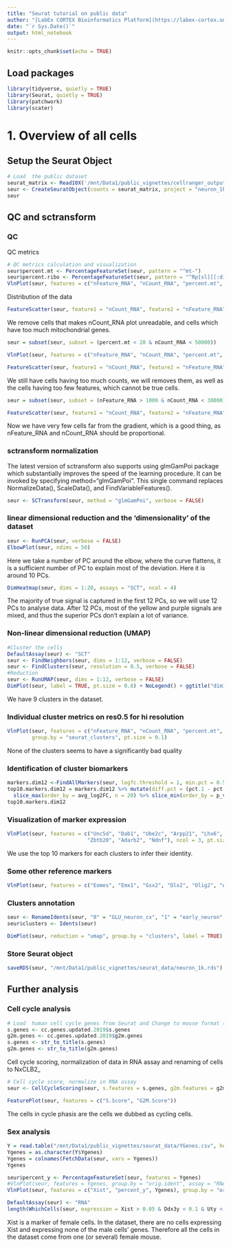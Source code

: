 ```yaml
---
title: "Seurat tutorial on public data"
author: "[LabEx CORTEX Bioinformatics Platform](https://labex-cortex.universite-lyon.fr/) - Lyon 1 University - vignette produced by Emeric Texeraud"
date: "`r Sys.Date()`"
output: html_notebook
---
```


```r
knitr::opts_chunk$set(echo = TRUE)
```

## Load packages
```r
library(tidyverse, quietly = TRUE)
library(Seurat, quietly = TRUE)
library(patchwork)
library(scater)
```

# 1. Overview of all cells
## Setup the Seurat Object
```r
# Load  the public dataset
seurat_matrix <- Read10X('/mnt/Data1/public_vignettes/cellranger_output/neuron_1k/outs/filtered_feature_bc_matrix')
seur <- CreateSeuratObject(counts = seurat_matrix, project = "neuron_1k", min.cells = 3, min.features = 100)
seur
```

## QC and sctransform
### QC
QC metrics
```r
# QC metrics calculation and visualization
seur$percent.mt <- PercentageFeatureSet(seur, pattern = "^mt-")
seur$percent.ribo <- PercentageFeatureSet(seur, pattern = "^Rp[sl][[:digit:]]")
VlnPlot(seur, features = c("nFeature_RNA", "nCount_RNA", "percent.mt", "percent.ribo"), ncol = 4, pt.size = 0.1)
```

Distribution of the data
```r
FeatureScatter(seur, feature1 = "nCount_RNA", feature2 = "nFeature_RNA")
```

We remove cells that makes nCount_RNA plot unreadable, and cells which have too much mitochondrial genes.
```r
seur = subset(seur, subset = (percent.mt < 20 & nCount_RNA < 50000))
```

```r
VlnPlot(seur, features = c("nFeature_RNA", "nCount_RNA", "percent.mt", "percent.ribo"), ncol = 4, pt.size = 0.1)
```
```r
FeatureScatter(seur, feature1 = "nCount_RNA", feature2 = "nFeature_RNA", group.by = "orig.ident")
```
We still have cells having too much counts, we will removes them, as well as the cells having too few features, which cannot be true cells.
```r
seur = subset(seur, subset = (nFeature_RNA > 1000 & nCount_RNA < 30000))
```

```r
FeatureScatter(seur, feature1 = "nCount_RNA", feature2 = "nFeature_RNA", group.by = "orig.ident")
```
Now we have very few cells far from the gradient, which is a good thing, as nFeature_RNA and nCount_RNA should be proportional.

### sctransform normalization
The latest version of sctransform also supports using glmGamPoi package which substantially improves the speed of the learning procedure. It can be invoked by specifying method="glmGamPoi".
This single command replaces NormalizeData(), ScaleData(), and FindVariableFeatures().
```r
seur <- SCTransform(seur, method = "glmGamPoi", verbose = FALSE)
```

### linear dimensional reduction and the ‘dimensionality’ of the dataset
```r
seur <- RunPCA(seur, verbose = FALSE)
ElbowPlot(seur, ndims = 50)
```
Here we take a number of PC around the elbow, where the curve flattens, it is a sufficient number of PC to explain most of the deviation. Here it is around 10 PCs.

```r
DimHeatmap(seur, dims = 1:20, assays = "SCT", ncol = 4)
```
The majority of true signal is captured in the first 12 PCs, so we will use 12 PCs to analyse data. After 12 PCs, most of the yellow and purple signals are mixed, and thus the superior PCs don't explain a lot of variance.

### Non-linear dimensional reduction (UMAP)
```r
#Cluster the cells
DefaultAssay(seur) <- "SCT"
seur <- FindNeighbors(seur, dims = 1:12, verbose = FALSE)
seur <- FindClusters(seur, resolution = 0.5, verbose = FALSE)
#Reduction
seur <- RunUMAP(seur, dims = 1:12, verbose = FALSE)
DimPlot(seur, label = TRUE, pt.size = 0.8) + NoLegend() + ggtitle("dim12_res0.5")
```
We have 9 clusters in the dataset.

### Individual cluster metrics on res0.5 for hi resolution
```r
VlnPlot(seur, features = c("nFeature_RNA", "nCount_RNA", "percent.mt", "percent.ribo"), ncol = 4,
        group.by = "seurat_clusters", pt.size = 0.1)
```
None of the clusters seems to have a significantly bad quality

### Identification of cluster biomarkers
```r
markers.dim12 <-FindAllMarkers(seur, logfc.threshold = 1, min.pct = 0.5, verbose = FALSE, assay = "RNA", only.pos = TRUE)
top10.markers.dim12 = markers.dim12 %>% mutate(diff.pct = (pct.1 - pct.2)) %>% group_by(cluster) %>%
  slice_max(order_by = avg_log2FC, n = 20) %>% slice_min(order_by = p_val_adj, n = 10)
top10.markers.dim12
```
### Visualization of marker expression
```r
VlnPlot(seur, features = c("Unc5d", "Dab1", "Ube2c", "Arpp21", "Lhx6", "Eomes",
                          "Zbtb20", "Adarb2", "Ndnf"), ncol = 3, pt.size = 0, assay = "RNA", log = TRUE)
```
We use the top 10 markers for each clusters to infer their identity.

### Some other reference markers
```r
VlnPlot(seur, features = c("Eomes", "Emx1", "Gsx2", "Dlx2", "Olig2", "Aqp4"), ncol = 3, pt.size = 0, assay = "RNA")
```

### Clusters annotation
```r
seur <- RenameIdents(seur, "0" = "GLU_neuron_cx", "1" = "early_neuron", "2" = "cycling_cells", "3" = "GABA_neuron_hp", "4" = "GABA_neuron_cx", "5" = "GLU_progenitor", "6" = "GABA_unknown", "7" = "GABA_cells", "8" = "cr_cells")
seur$clusters <- Idents(seur)
```

```r
DimPlot(seur, reduction = "umap", group.by = "clusters", label = TRUE) + NoLegend() + NoAxes()
```

### Store Seurat object
```r
saveRDS(seur, "/mnt/Data1/public_vignettes/seurat_data/neuron_1k.rds")
```



## Further analysis

### Cell cycle analysis

```r
# Load  human cell cycle genes from Seurat and Change to mouse format (uppercase first letter)
s.genes <- cc.genes.updated.2019$s.genes
g2m.genes <- cc.genes.updated.2019$g2m.genes
s.genes <- str_to_title(s.genes)
g2m.genes <- str_to_title(g2m.genes)
```

Cell cycle scoring, normalization of data in RNA assay and renaming of cells to NxCLB2_
```r
# Cell cycle score, normalize in RNA assay
seur <- CellCycleScoring(seur, s.features = s.genes, g2m.features = g2m.genes, set.ident = FALSE)
```

```r
FeaturePlot(seur, features = c("S.Score", "G2M.Score"))
```
The cells in cycle phasis are the cells we dubbed as cycling cells. 

### Sex analysis

```r
Y = read.table("/mnt/Data1/public_vignettes/seurat_data/YGenes.csv", header = TRUE)
Ygenes = as.character(Y$Ygenes)
Ygenes = colnames(FetchData(seur, vars = Ygenes))
Ygenes
```

```r
seur$percent_y <- PercentageFeatureSet(seur, features = Ygenes)
#VlnPlot(seur, features = Ygenes, group.by = "orig.ident", assay = "RNA", pt.size = 0.5)
VlnPlot(seur, features = c("Xist", "percent_y", Ygenes), group.by = "orig.ident", assay = "RNA", pt.size = 0.1, ncol = 6)
```

```r
DefaultAssay(seur) <- "RNA"
length(WhichCells(seur, expression = Xist > 0.05 & Ddx3y < 0.1 & Uty < 0.1 & Kdm5d < 0.1))
```
Xist is a marker of female cells. In the dataset, there are no cells expressing Xist and expressing none of the male cells' genes. Therefore all the cells in the dataset come from one (or several) female mouse.
